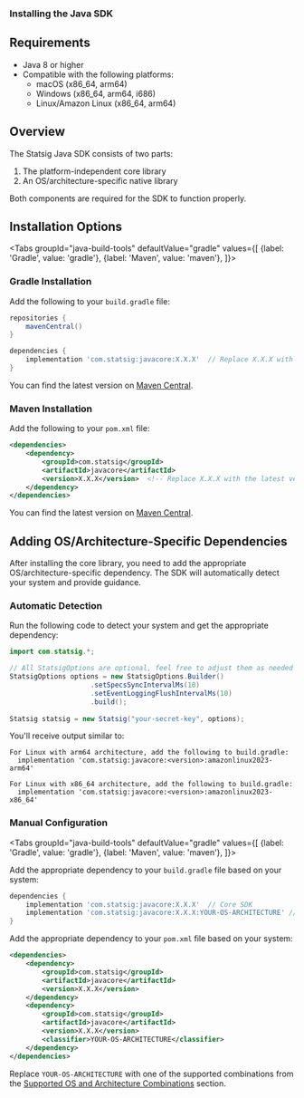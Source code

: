 ### Installing the Java SDK

## Requirements

- Java 8 or higher
- Compatible with the following platforms:
  - macOS (x86_64, arm64)
  - Windows (x86_64, arm64, i686)
  - Linux/Amazon Linux (x86_64, arm64)

## Overview

The Statsig Java SDK consists of two parts:
1. The platform-independent core library
2. An OS/architecture-specific native library

Both components are required for the SDK to function properly.

## Installation Options


<Tabs
  groupId="java-build-tools"
  defaultValue="gradle"
  values={[
    {label: 'Gradle', value: 'gradle'},
    {label: 'Maven', value: 'maven'},
  ]}>
  <TabItem value="gradle">

### Gradle Installation

Add the following to your `build.gradle` file:

```groovy
repositories {
    mavenCentral()
}

dependencies {
    implementation 'com.statsig:javacore:X.X.X'  // Replace X.X.X with the latest version
}
```

You can find the latest version on [Maven Central](https://central.sonatype.com/artifact/com.statsig/javacore/overview).

  </TabItem>
  <TabItem value="maven">

### Maven Installation

Add the following to your `pom.xml` file:

```xml
<dependencies>
    <dependency>
        <groupId>com.statsig</groupId>
        <artifactId>javacore</artifactId>
        <version>X.X.X</version>  <!-- Replace X.X.X with the latest version -->
    </dependency>
</dependencies>
```

You can find the latest version on [Maven Central](https://central.sonatype.com/artifact/com.statsig/javacore/overview).

  </TabItem>
</Tabs>

## Adding OS/Architecture-Specific Dependencies

After installing the core library, you need to add the appropriate OS/architecture-specific dependency. The SDK will automatically detect your system and provide guidance.

### Automatic Detection

Run the following code to detect your system and get the appropriate dependency:

```java
import com.statsig.*;

// All StatsigOptions are optional, feel free to adjust them as needed
StatsigOptions options = new StatsigOptions.Builder()
                    .setSpecsSyncIntervalMs(10)
                    .setEventLoggingFlushIntervalMs(10)
                    .build(); 
					                    
Statsig statsig = new Statsig("your-secret-key", options);
```

You'll receive output similar to:

```
For Linux with arm64 architecture, add the following to build.gradle:
  implementation 'com.statsig:javacore:<version>:amazonlinux2023-arm64'
  
For Linux with x86_64 architecture, add the following to build.gradle:
  implementation 'com.statsig:javacore:<version>:amazonlinux2023-x86_64'
```

### Manual Configuration

<Tabs
  groupId="java-build-tools"
  defaultValue="gradle"
  values={[
    {label: 'Gradle', value: 'gradle'},
    {label: 'Maven', value: 'maven'},
  ]}>
  <TabItem value="gradle">

Add the appropriate dependency to your `build.gradle` file based on your system:

```groovy
dependencies {
    implementation 'com.statsig:javacore:X.X.X'  // Core SDK
    implementation 'com.statsig:javacore:X.X.X:YOUR-OS-ARCHITECTURE' // OS/architecture-specific dependency
}
```

  </TabItem>
  <TabItem value="maven">

Add the appropriate dependency to your `pom.xml` file based on your system:

```xml
<dependencies>
    <dependency>
        <groupId>com.statsig</groupId>
        <artifactId>javacore</artifactId>
        <version>X.X.X</version>
    </dependency>
    <dependency>
        <groupId>com.statsig</groupId>
        <artifactId>javacore</artifactId>
        <version>X.X.X</version>
        <classifier>YOUR-OS-ARCHITECTURE</classifier>
    </dependency>
</dependencies>
```

  </TabItem>
</Tabs>

Replace `YOUR-OS-ARCHITECTURE` with one of the supported combinations from the [Supported OS and Architecture Combinations](#supported-os-and-architecture-combinations) section.
